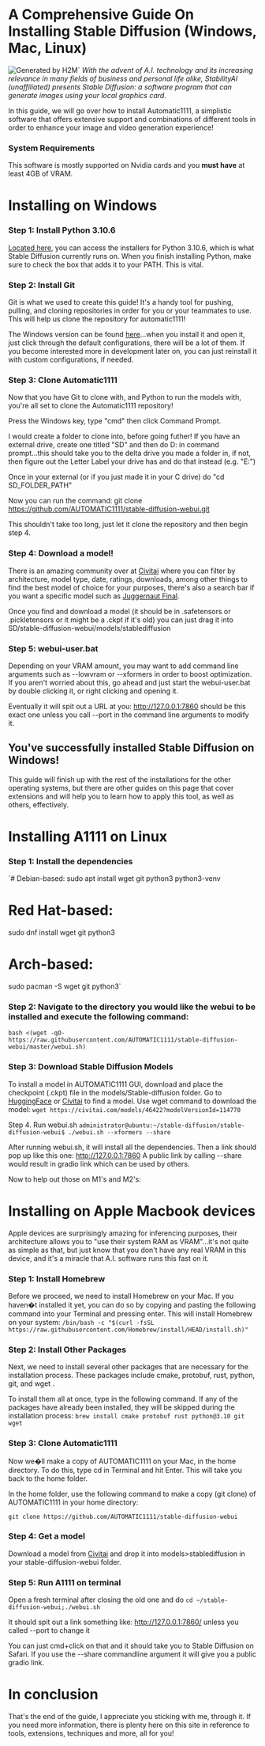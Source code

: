 
# A Comprehensive Guide On Installing Stable Diffusion (Windows, Mac, Linux)

<Image src="/bigfoot.jpg" alt="Generated by H2M" width={1080} height={1070} />`
*With the advent of A.I. technology and its increasing relevance in many fields of business and personal life alike, StabilityAI (unaffiliated) presents Stable Diffusion: a software program that can generate images using your local graphics card.*

In this guide, we will go over how to install Automatic1111, a simplistic software that offers extensive support and combinations of different tools in order to enhance your image and video generation experience!

### System Requirements
This software is mostly supported on Nvidia cards and you **must have** at least 4GB of VRAM.

# Installing on Windows
### Step 1: Install Python 3.10.6
[Located here](https://www.python.org/downloads/release/python-3106/), you can access the installers for Python 3.10.6, which is what Stable Diffusion currently runs on. When you finish installing Python, make sure to check the box that adds it to your PATH. This is vital.

### Step 2: Install Git
Git is what we used to create this guide! It's a handy tool for pushing, pulling, and cloning repositories in order for you or your teammates to use. This will help us clone the repository for automatic1111!

The Windows version can be found [here](https://git-scm.com/download/win)...when you install it and open it, just click through the default configurations, there will be a lot of them. If you become interested more in development later on, you can just reinstall it with custom configurations, if needed.

### Step 3: Clone Automatic1111
Now that you have Git to clone with, and Python to run the models with, you're all set to clone the Automatic1111 repository!

Press the Windows key, type "cmd" then click Command Prompt.

I would create a folder to clone into, before going futher! If you have an external drive, create one titled "SD" and then do D: in command prompt...this should take you to the delta drive you made a folder in, if not, then figure out the Letter Label your drive has and do that instead (e.g. "E:")

Once in your external (or if you just made it in your C drive) do "cd SD_FOLDER_PATH"

Now you can run the command: git clone https://github.com/AUTOMATIC1111/stable-diffusion-webui.git

This shouldn't take too long, just let it clone the repository and then begin step 4.

### Step 4: Download a model!

There is an amazing community over at [Civitai](https://civitai.com/) where you can filter by architecture, model type, date, ratings, downloads, among other things to find the best model of choice for your purposes, there's also a search bar if you want a specific model such as [Juggernaut Final](https://civitai.com/models/46422?modelVersionId=114770).

Once you find and download a model (it should be in .safetensors or .pickletensors or it might be a .ckpt if it's old) you can just drag it into SD/stable-diffusion-webui/models/stablediffusion

### Step 5: webui-user.bat

Depending on your VRAM amount, you may want to add command line arguments such as --lowvram or --xformers in order to boost optimization. If you aren't worried about this, go ahead and just start the webui-user.bat by double clicking it, or right clicking and opening it.

Eventually it will spit out a URL at you: http://127.0.0.1:7860 should be this exact one unless you call --port in the command line arguments to modify it.

## You've successfully installed Stable Diffusion on Windows!

This guide will finish up with the rest of the installations for the other operating systems, but there are other guides on this page that cover extensions and will help you to learn how to apply this tool, as well as others, effectively.

# Installing A1111 on Linux

### Step 1: Install the dependencies

`# Debian-based:
sudo apt install wget git python3 python3-venv
# Red Hat-based:
sudo dnf install wget git python3
# Arch-based:
sudo pacman -S wget git python3`

### Step 2: Navigate to the directory you would like the webui to be installed and execute the following command:

`bash <(wget -qO- https://raw.githubusercontent.com/AUTOMATIC1111/stable-diffusion-webui/master/webui.sh)`

### Step 3: Download Stable Diffusion Models
To install a model in AUTOMATIC1111 GUI, download and place the checkpoint (.ckpt) file in the models/Stable-diffusion folder. Go to [HuggingFace](https://huggingface.co/) or [Civitai](https://civitai.com/) to find a model. Use wget command to download the model:
`wget https://civitai.com/models/46422?modelVersionId=114770`

Step 4. Run webui.sh
`administrator@ubuntu:~/stable-diffusion/stable-diffusion-webui$ ./webui.sh --xformers --share`

After running webui.sh, it will install all the dependencies. Then a link should pop up like this one: http://127.0.0.1:7860
A public link by calling --share would result in gradio link which can be used by others.

Now to help out those on M1's and M2's:
# Installing on Apple Macbook devices
Apple devices are surprisingly amazing for inferencing purposes, their architecture allows you to "use their system RAM as VRAM"...it's not quite as simple as that, but just know that you don't have any real VRAM in this device, and it's a miracle that A.I. software runs this fast on it.

### Step 1: Install Homebrew
Before we proceed, we need to install Homebrew on your Mac. If you haven�t installed it yet, you can do so by copying and pasting the following command into your Terminal and pressing enter. This will install Homebrew on your system:
`/bin/bash -c "$(curl -fsSL https://raw.githubusercontent.com/Homebrew/install/HEAD/install.sh)"`

### Step 2: Install Other Packages
Next, we need to install several other packages that are necessary for the installation process. These packages include cmake, protobuf, rust, python, git, and wget .

To install them all at once, type in the following command. If any of the packages have already been installed, they will be skipped during the installation process:
`brew install cmake protobuf rust python@3.10 git wget`

### Step 3: Clone Automatic1111
Now we�ll make a copy of AUTOMATIC1111 on your Mac, in the home directory. To do this, type cd in Terminal and hit Enter. This will take you back to the home folder.

In the home folder, use the following command to make a copy (git clone) of AUTOMATIC1111 in your home directory:

`git clone https://github.com/AUTOMATIC1111/stable-diffusion-webui`

### Step 4: Get a model
Download a model from [Civitai](https://civitai.com/) and drop it into models>stablediffusion in your stable-diffusion-webui folder.

### Step 5: Run A1111 on terminal
Open a fresh terminal after closing the old one and do `cd ~/stable-diffusion-webui;./webui.sh`

It should spit out a link something like: http://127.0.0.1:7860/ unless you called --port to change it

You can just cmd+click on that and it should take you to Stable Diffusion on Safari. If you use the --share commandline argument it will give you a public gradio link.

# In conclusion

That's the end of the guide, I appreciate you sticking with me, through it. If you need more information, there is plenty here on this site in reference to tools, extensions, techniques and more, all for you!